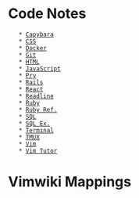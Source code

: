 = Code Notes =
    * [[Capybara]]
    * [[CSS]]
    * [[Docker]]
    * [[Git]]
    * [[HTML]]
    * [[JavaScript]]
    * [[Pry]]
    * [[Rails]]
    * [[React]]
    * [[Readline]]
    * [[Ruby]]
    * [[Ruby Ref.]]
    * [[SQL]]
    * [[SQL Ex.]]
    * [[Terminal]]
    * [[TMUX]]
    * [[Vim]]
    * [[Vim Tutor]]

= Vimwiki Mappings =
{{{viml
<Leader>ww -- Open default wiki index file.
<Leader>wt -- Open default wiki index file in a new tab.
<Leader>ws -- Select and open wiki index file.
<Leader>wd -- Delete wiki file you are in.
<Leader>wr -- Rename wiki file you are in.
<Enter> -- Follow/Create wiki link
<Shift-Enter> -- Split and follow/create wiki link
<Ctrl-Enter> -- Vertical split and follow/create wiki link
<Backspace> -- Go back to parent(previous) wiki link
<Tab> -- Find next wiki link
<Shift-Tab> -- Find previous wiki link

:Vimwiki2HTML -- Convert current wiki link to HTML
:VimwikiAll2HTML -- Convert all your wiki links to HTML
:help vimwiki-commands -- list all commands
}}}
